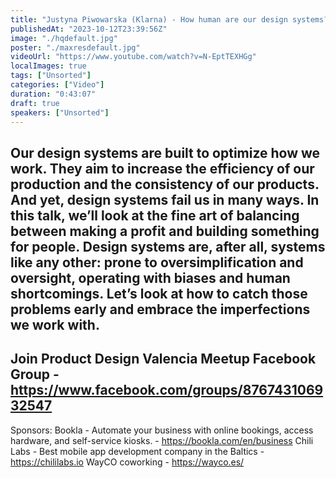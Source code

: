 ```yaml
---
title: "Justyna Piwowarska (Klarna) - How human are our design systems?"
publishedAt: "2023-10-12T23:39:56Z"
image: "./hqdefault.jpg"
poster: "./maxresdefault.jpg"
videoUrl: "https://www.youtube.com/watch?v=N-EptTEXHGg"
localImages: true
tags: ["Unsorted"]
categories: ["Video"]
duration: "0:43:07"
draft: true
speakers: ["Unsorted"]
---
```

Our design systems are built to optimize how we work. They aim to increase the efficiency of our production and the consistency of our products. And yet, design systems fail us in many ways. 
In this talk, we’ll look at the fine art of balancing between making a profit and building something for people. Design systems are, after all, systems like any other: prone to oversimplification and oversight, operating with biases and human shortcomings. Let’s look at how to catch those problems early and embrace the imperfections we work with.
---
Join Product Design Valencia Meetup Facebook Group - https://www.facebook.com/groups/876743106932547
---
Sponsors:
Bookla - Automate your business with online bookings, access hardware, and self-service kiosks. - https://bookla.com/en/business
Chili Labs - Best mobile app development company in the Baltics - https://chililabs.io
WayCO coworking - https://wayco.es/
